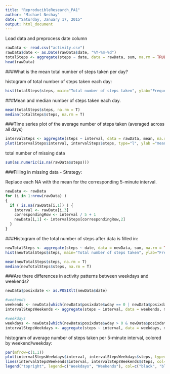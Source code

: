 ---
title: "ReproducibleResearch_PA1"
author: "Michael Nechay"
date: "Saturday, January 17, 2015"
output: html_document
---

Load data and preprocess date column

```{r}
rawData <- read.csv("activity.csv")
rawData$date <- as.Date(rawData$date, "%Y-%m-%d")
totalSteps <- aggregate(steps ~ date, data = rawData, sum, na.rm = TRUE)
head(rawData)
```

###What is the mean total number of steps taken per day?

histogram of total number of steps taken each day:

```{r}
hist(totalSteps$steps, main="Total number of steps taken", ylab="Frequency", xlab="Number of Steps", col="red")
```
###Mean and median number of steps taken each day.

```{r}
mean(totalSteps$steps, na.rm = T)
median(totalSteps$steps, na.rm = T)
```

###Time series plot of the average number of steps taken (averaged across all days)

```{r}
intervalSteps <- aggregate(steps ~ interval, data = rawData, mean, na.rm = TRUE)
plot(intervalSteps$interval, intervalSteps$steps, type="l", ylab ="mean steps", xlab = "interval")
```

total number of missing data
```{r}
sum(as.numeric(is.na(rawData$steps)))
```

###Filling in missing data - Strategy:

Replace each NA with the mean for the corresponding 5-minute interval. 

```{r}
newData <- rawData
for (i in 1:nrow(rawData) )
{
  if ( is.na(rawData[i,1]) ) {
    interval <- rawData[i,3]
    correspondingRow <- interval / 5 + 1
    newData[i,1] <- intervalSteps[correspondingRow,2]
  }
}
```

###Histogram of the total number of steps after data is filled in:

```{r}
newTotalSteps <- aggregate(steps ~ date, data = newData, sum, na.rm = TRUE)
hist(newTotalSteps$steps, main="Total number of steps taken", ylab="Frequency", xlab="Number of Steps", col="red")

mean(newTotalSteps$steps, na.rm = T)
median(newTotalSteps$steps, na.rm = T)
```

###Are there differences in activity patterns between weekdays and weekends?

```{r}
newData$posixdate <- as.POSIXlt(newData$date)

#weekends
weekends <- newData[which(newData$posixdate$wday == 0 | newData$posixdate$wday == 6),]
intervalStepsWeekends <- aggregate(steps ~ interval, data = weekends, mean, na.rm = TRUE)

#weekdays
weekdays <- newData[which(newData$posixdate$wday > 0 & newData$posixdate$wday < 6),]
intervalStepsWeekdays <- aggregate(steps ~ interval, data = weekdays, mean, na.rm = TRUE)
```

histogram of average number of steps taken per 5-minute interval, colored by weekend/weekday:
```{r}
par(mfrow=c(1,1))
plot(intervalStepsWeekdays$interval, intervalStepsWeekdays$steps, type="l", ylab ="mean steps", xlab = "interval")
lines(intervalStepsWeekends$interval, intervalStepsWeekends$steps, col="blue")
legend("topright", legend=c("Weekdays", "Weekends"), col=c("black", "blue"), lty=1, lwd=2)
```
